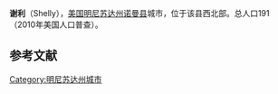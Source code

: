 {{Redirect2|謝利|香港一位有「旅遊達人」之稱的謝利(Jerry Chan)|陳國熙}}
{{Infobox settlement
|official_name            = 谢利
|settlement_type          = 城市
|nickname                 = 
|motto                    = 

<!-- Maps -->
|image_map                = Norman_County_Minnesota_Incorporated_and_Unincorporated_areas_Shelly_Highlighted.svg
|mapsize                  = 250px
|map_caption              = 所在位置
|image_map1               = 
|mapsize1                 = 
|map_caption1             = 

|coordinates_region       = US-MN
|subdivision_type         = 国家
|subdivision_name         = 美国
|subdivision_type1        = 州
|subdivision_name1        = 明尼苏达州
|subdivision_type2        = 县
|subdivision_name2        = 诺曼县

<!-- Area -->
|unit_pref                = Imperial
|area_footnotes           = 
|area_magnitude           = 
|area_total_km2           = 0.54
|area_land_km2            = 0.54
|area_water_km2           = 0
|area_total_sq_mi         = 0.21
|area_land_sq_mi          = 0.21
|area_water_sq_mi         = 0

<!-- Population -->
|population_as_of         = 2010
|population_est           = 185
|pop_est_as_of            = 2012<ref name="2012 Pop Estimate">{{cite web|title=Population Estimates|url=http://www.census.gov/popest/data/cities/totals/2012/SUB-EST2012.html|publisher=[[United_States_Census_Bureau|United States Census Bureau]]|accessdate=2013-05-28|archive-url=https://www.webcitation.org/6HQu4Spqa?url=http://www.census.gov/popest/data/cities/totals/2012/SUB-EST2012.html|archive-date=2013-06-17|dead-url=yes}}</ref>
|population_footnotes     = 
|population_total         = 191
|population_density_km2   = 351.2
|population_density_sq_mi = 909.5

<!-- General information -->
|timezone                 = [[北美中部时区|北美中部时区(CST)]]
|utc_offset               = -6
|timezone_DST             = CDT
|utc_offset_DST           = -5
|elevation_footnotes      = 
|elevation_m              = 264
|elevation_ft             = 866
|latd = 47 |latm = 27 |lats = 29 |latNS = N
|longd = 96 |longm = 49 |longs = 9 |longEW = W

}}'''谢利'''（Shelly），[[美国|美国]][[明尼苏达州|明尼苏达州]][[诺曼县|诺曼县]]城市，位于该县西北部。总人口191（2010年美国人口普查）。


==参考文献==
{{reflist}}

[[Category:明尼苏达州城市|Category:明尼苏达州城市]]
